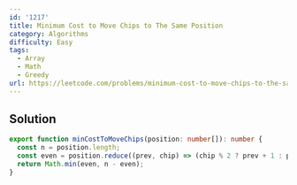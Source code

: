 ```yaml
---
id: '1217'
title: Minimum Cost to Move Chips to The Same Position
category: Algorithms
difficulty: Easy
tags:
  - Array
  - Math
  - Greedy
url: https://leetcode.com/problems/minimum-cost-to-move-chips-to-the-same-position
---
```


## Solution

```typescript filename="solution.ts" copy
export function minCostToMoveChips(position: number[]): number {
  const n = position.length;
  const even = position.reduce((prev, chip) => (chip % 2 ? prev + 1 : prev), 0);
  return Math.min(even, n - even);
}
```
